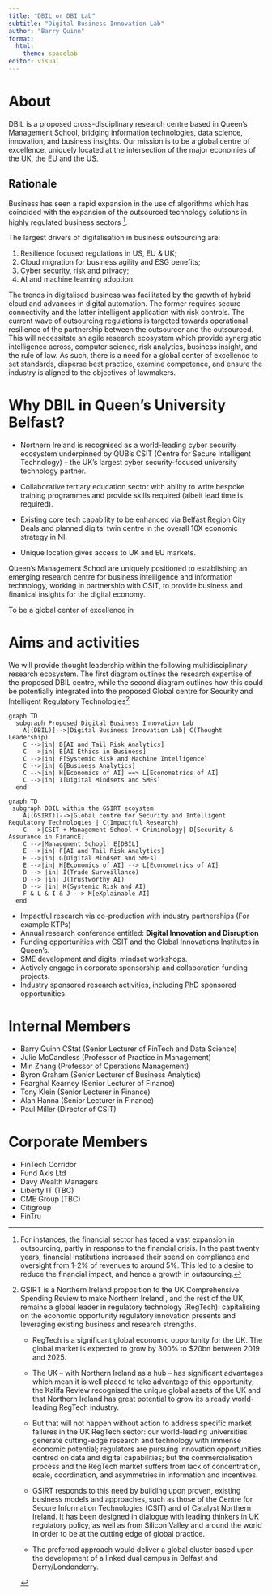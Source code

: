 ```yaml
---
title: "DBIL or DBI Lab"
subtitle: "Digital Business Innovation Lab"
author: "Barry Quinn"
format: 
  html: 
    theme: spacelab
editor: visual
---
```


# About

DBIL is a proposed cross-disciplinary research centre based in Queen's Management School, bridging information technologies, data science, innovation, and business insights. Our mission is to be a global centre of excellence, uniquely located at the intersection of the major economies of the UK, the EU and the US.

## Rationale

Business has seen a rapid expansion in the use of algorithms which has coincided with the expansion of the outsourced technology solutions in highly regulated business sectors [^1].

[^1]: For instances, the financial sector has faced a vast expansion in outsourcing, partly in response to the financial crisis. In the past twenty years, financial institutions increased their spend on compliance and oversight from 1-2% of revenues to around 5%. This led to a desire to reduce the financial impact, and hence a growth in outsourcing.

The largest drivers of digitalisation in business outsourcing are:

1.  Resilience focused regulations in US, EU & UK;
2.  Cloud migration for business agility and ESG benefits;
3.  Cyber security, risk and privacy;
4.  AI and machine learning adoption.

The trends in digitalised business was facilitated by the growth of hybrid cloud and advances in digital automation. The former requires secure connectivity and the latter intelligent application with risk controls. The current wave of outsourcing regulations is targeted towards operational resilience of the partnership between the outsourcer and the outsourced. This will necessitate an agile research ecosystem which provide synergistic intelligence across, computer science, risk analytics, business insight, and the rule of law. As such, there is a need for a global center of excellence to set standards, disperse best practice, examine competence, and ensure the industry is aligned to the objectives of lawmakers.

# Why DBIL in Queen's University Belfast?

-   Northern Ireland is recognised as a world-leading cyber security ecosystem underpinned by QUB's CSIT (Centre for Secure Intelligent Technology) -- the UK's largest cyber security-focused university technology partner.

-   Collaborative tertiary education sector with ability to write bespoke training programmes and provide skills required (albeit lead time is required).

-   Existing core tech capability to be enhanced via Belfast Region City Deals and planned digital twin centre in the overall 10X economic strategy in NI.

-   Unique location gives access to UK and EU markets.

Queen's Management School are uniquely positioned to establishing an emerging research centre for business intelligence and information technology, working in partnership with CSIT, to provide business and finanical insights for the digital economy.

To be a global center of excellence in

# Aims and activities

We will provide thought leadership within the following multidisciplinary research ecosystem. The first diagram outlines the research expertise of the proposed DBIL centre, while the second diagram outlines how this could be potentially integrated into the proposed Global centre for Security and Intelligent Regulatory Technologies[^2]

[^2]: GSIRT is a Northern Ireland proposition to the UK Comprehensive Spending Review to make Northern Ireland , and the rest of the UK, remains a global leader in regulatory technology (RegTech): capitalising on the economic opportunity regulatory innovation presents and leveraging existing business and research strengths. 

    -   RegTech is a significant global economic opportunity for the UK. The global market is expected to grow by 300% to \$20bn between 2019 and 2025.  

    ```{=html}
    <!-- -->
    ```
    -   The UK -- with Northern Ireland as a hub -- has significant advantages which mean it is well placed to take advantage of this opportunity; the Kalifa Review recognised the unique global assets of the UK and that Northern Ireland has great potential to grow its already world-leading RegTech industry.  

    -   But that will not happen without action to address specific market failures in the UK RegTech sector: our world-leading universities generate cutting-edge research and technology with immense economic potential; regulators are pursuing innovation opportunities centred on data and digital capabilities; but the commercialisation process and the RegTech market suffers from lack of concentration, scale, coordination, and asymmetries in information and incentives. 

    -   GSIRT responds to this need by building upon proven, existing business models and approaches, such as those of the Centre for Secure Information Technologies (CSIT) and of Catalyst Northern Ireland. It has been designed in dialogue with leading thinkers in UK regulatory policy, as well as from Silicon Valley and around the world in order to be at the cutting edge of global practice. 

    -   The preferred approach would deliver a global cluster based upon the development of a linked dual campus in Belfast and Derry/Londonderry. 

```mermaid
graph TD
  subgraph Proposed Digital Business Innovation Lab
    A[(DBIL)]-->|Digital Business Innovation Lab| C(Thought Leadership)
    C -->|in| D[AI and Tail Risk Analytics]
    C -->|in| E[AI Ethics in Business]
    C -->|in| F[Systemic Risk and Machine Intelligence]
    C -->|in| G[Business Analytics]
    C -->|in| H[Economics of AI] ==> L[Econometrics of AI]
    C -->|in| I[Digital Mindsets and SMEs]
  end
```

```mermaid
graph TD
 subgraph DBIL within the GSIRT ecoystem
    A[(GSIRT)]-->|Global centre for Security and Intelligent Regulatory Technologies | C(Impactful Research)
    C -->|CSIT + Management School + Criminology| D[Security & Assurance in FinancE]
    C -->|Management School| E[DBIL]
    E -->|in| F[AI and Tail Risk Analytics]
    E -->|in| G[Digital Mindset and SMEs]
    E -->|in| H[Economics of AI] --> L[Econometrics of AI]
    D --> |in| I(Trade Surveillance)
    D --> |in| J(Trustworthy AI)
    D --> |in| K(Systemic Risk and AI)
    F & L & I & J --> M[eXplainable AI]
  end
```

-   Impactful research via co-production with industry partnerships (For example KTPs)
-   Annual research conference entitled: **Digital Innovation and Disruption**
-   Funding opportunities with CSIT and the Global Innovations Institutes in Queen's.
-   SME development and digital mindset workshops.
-   Actively engage in corporate sponsorship and collaboration funding projects.
-   Industry sponsored research activities, including PhD sponsored opportunities.

# Internal Members

-   Barry Quinn CStat (Senior Lecturer of FinTech and Data Science)
-   Julie McCandless (Professor of Practice in Management)
-   Min Zhang (Professor of Operations Management)
-   Byron Graham (Senior Lecturer of Business Analytics)
-   Fearghal Kearney (Senior Lecturer of Finance)
-   Tony Klein (Senior Lecturer in Finance)
-   Alan Hanna (Senior Lecturer in Finance)
-   Paul Miller (Director of CSIT)

# Corporate Members

-   FinTech Corridor
-   Fund Axis Ltd
-   Davy Wealth Managers
-   Liberty IT (TBC)
-   CME Group (TBC)
-   Citigroup
-   FinTru
